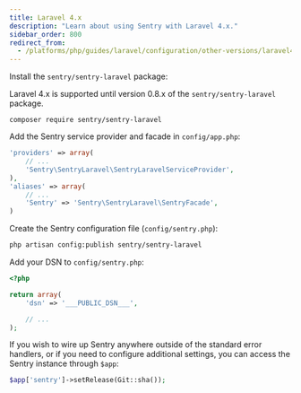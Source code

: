 ```yaml
---
title: Laravel 4.x
description: "Learn about using Sentry with Laravel 4.x."
sidebar_order: 800
redirect_from:
  - /platforms/php/guides/laravel/configuration/other-versions/laravel4/
---
```


Install the `sentry/sentry-laravel` package:

<Note>

Laravel 4.x is supported until version 0.8.x of the `sentry/sentry-laravel` package.

</Note>

```shell
composer require sentry/sentry-laravel
```

Add the Sentry service provider and facade in `config/app.php`:

```php {filename:config/app.php}
'providers' => array(
    // ...
    'Sentry\SentryLaravel\SentryLaravelServiceProvider',
),
'aliases' => array(
    // ...
    'Sentry' => 'Sentry\SentryLaravel\SentryFacade',
)
```

Create the Sentry configuration file (`config/sentry.php`):

```bash
php artisan config:publish sentry/sentry-laravel
```

Add your DSN to `config/sentry.php`:

```php {filename:config/sentry.php}
<?php

return array(
    'dsn' => '___PUBLIC_DSN___',

    // ...
);
```

If you wish to wire up Sentry anywhere outside of the standard error handlers, or
if you need to configure additional settings, you can access the Sentry instance
through `$app`:

```php
$app['sentry']->setRelease(Git::sha());
```
